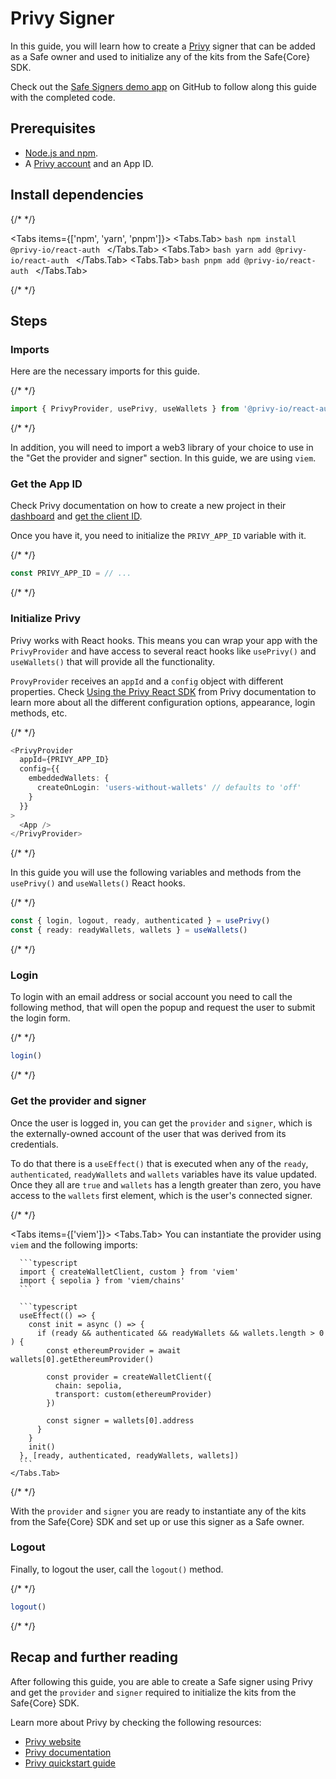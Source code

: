


# Privy Signer

In this guide, you will learn how to create a [Privy](https://privy.io) signer that can be added as a Safe owner and used to initialize any of the kits from the Safe\{Core\} SDK.

Check out the [Safe Signers demo app](https://github.com/5afe/safe-signers) on GitHub to follow along this guide with the completed code.

## Prerequisites

- [Node.js and npm](https://docs.npmjs.com/downloading-and-installing-node-js-and-npm).
- A [Privy account](https://dashboard.privy.io) and an App ID.

## Install dependencies

{/* <!-- vale off --> */}

<Tabs items={['npm', 'yarn', 'pnpm']}>
  <Tabs.Tab>
    ```bash
    npm install @privy-io/react-auth
    ```
  </Tabs.Tab>
  <Tabs.Tab>
    ```bash
    yarn add @privy-io/react-auth
    ```
  </Tabs.Tab>
  <Tabs.Tab>
    ```bash
    pnpm add @privy-io/react-auth
    ```
  </Tabs.Tab>
</Tabs>

{/* <!-- vale on --> */}

## Steps

<Steps>

  ### Imports

  Here are the necessary imports for this guide.

  {/* <!-- vale off --> */}

  ```typescript
  import { PrivyProvider, usePrivy, useWallets } from '@privy-io/react-auth'
  ```

  {/* <!-- vale on --> */}

  In addition, you will need to import a web3 library of your choice to use in the "Get the provider and signer" section. In this guide, we are using `viem`.

  ### Get the App ID

  Check Privy documentation on how to create a new project in their [dashboard](https://dashboard.privy.io) and [get the client ID](https://docs.privy.io/guide/react/configuration/app-clients#app-clients).

  Once you have it, you need to initialize the `PRIVY_APP_ID` variable with it.

  {/* <!-- vale off --> */}

  ```typescript
  const PRIVY_APP_ID = // ...
  ```

  {/* <!-- vale on --> */}

  ### Initialize Privy

  Privy works with React hooks. This means you can wrap your app with the `PrivyProvider` and have access to several react hooks like `usePrivy()` and `useWallets()` that will provide all the functionality.

  `ProvyProvider` receives an `appId` and a `config` object with different properties. Check [Using the Privy React SDK](https://docs.privy.io/guide/react/concepts/use-privy#the-privyprovider-component) from Privy documentation to learn more about all the different configuration options, appearance, login methods, etc.

  {/* <!-- vale off --> */}

  ```typescript
  <PrivyProvider
    appId={PRIVY_APP_ID}
    config={{
      embeddedWallets: { 
        createOnLogin: 'users-without-wallets' // defaults to 'off'
      }
    }}
  >
    <App />
  </PrivyProvider>
  ```

  {/* <!-- vale on --> */}

  In this guide you will use the following variables and methods from the `usePrivy()` and `useWallets()` React hooks.
  
  {/* <!-- vale off --> */}

  ```typescript
  const { login, logout, ready, authenticated } = usePrivy()
  const { ready: readyWallets, wallets } = useWallets()
  ```

  {/* <!-- vale on --> */}

  ### Login

  To login with an email address or social account you need to call the following method, that will open the popup and request the user to submit the login form.

  {/* <!-- vale off --> */}

  ```typescript
  login()
  ```

  {/* <!-- vale on --> */}

  ### Get the provider and signer

  Once the user is logged in, you can get the `provider` and `signer`, which is the externally-owned account of the user that was derived from its credentials.
  
  To do that there is a `useEffect()` that is executed when any of the `ready`, `authenticated`, `readyWallets` and `wallets` variables have its value updated. Once they all are `true` and `wallets` has a length greater than zero, you have access to the `wallets` first element, which is the user's connected signer.

  {/* <!-- vale off --> */}

  <Tabs items={['viem']}>
    <Tabs.Tab>
      You can instantiate the provider using `viem` and the following imports:

      ```typescript
      import { createWalletClient, custom } from 'viem'
      import { sepolia } from 'viem/chains'
      ```

      ```typescript
      useEffect(() => {
        const init = async () => {
          if (ready && authenticated && readyWallets && wallets.length > 0 ) {
            const ethereumProvider = await wallets[0].getEthereumProvider()

            const provider = createWalletClient({
              chain: sepolia,
              transport: custom(ethereumProvider)
            })
      
            const signer = wallets[0].address
          }
        }
        init()
      }, [ready, authenticated, readyWallets, wallets])
      ```
    </Tabs.Tab>
  </Tabs>
  
  {/* <!-- vale on --> */}

  With the `provider` and `signer` you are ready to instantiate any of the kits from the Safe\{Core\} SDK and set up or use this signer as a Safe owner.

  ### Logout

  Finally, to logout the user, call the `logout()` method.

  {/* <!-- vale off --> */}

  ```typescript
  logout()
  ```

  {/* <!-- vale on --> */}

</Steps>

## Recap and further reading

After following this guide, you are able to create a Safe signer using Privy and get the `provider` and `signer` required to initialize the kits from the Safe\{Core\} SDK.

Learn more about Privy by checking the following resources:

- [Privy website](https://privy.io)
- [Privy documentation](https://docs.privy.io)
- [Privy quickstart guide](https://docs.privy.io/guide/react/quickstart)
